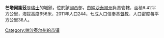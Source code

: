 '''芒塔爾謝茲'''是[[瑞士|瑞士]]的城鎮，位於該國西部，由[[納沙泰爾州|納沙泰爾州]]負責管轄，面積6.42平方公里，海拔高度656米，2011年人口244，七成人口信奉[[基督教|基督教]]，人口密度每平方公里38人。

{{Switzerland-geo-stub}}
[[Category:纳沙泰尔州的市镇|Category:纳沙泰尔州的市镇]]